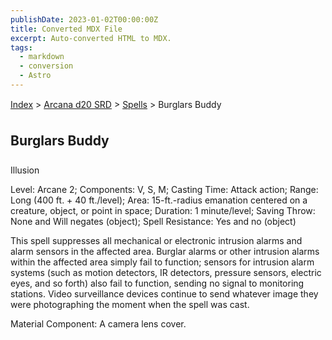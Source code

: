 ```yaml
---
publishDate: 2023-01-02T00:00:00Z
title: Converted MDX File
excerpt: Auto-converted HTML to MDX.
tags:
  - markdown
  - conversion
  - Astro
---
```


[Index](-index) > [Arcana d20 SRD](arcana-d20-srd-index) > [Spells](arcana-d20-srd-spells-index) > Burglars Buddy

## Burglars Buddy

Illusion

Level: Arcane 2; Components: V, S, M; Casting Time: Attack action; Range: Long (400 ft. + 40 ft./level); Area: 15-ft.-radius emanation centered on a creature, object, or point in space; Duration: 1 minute/level; Saving Throw: None and Will negates (object); Spell Resistance: Yes and no (object)

This spell suppresses all mechanical or electronic intrusion alarms and alarm sensors in the affected area. Burglar alarms or other intrusion alarms within the affected area simply fail to function; sensors for intrusion alarm systems (such as motion detectors, IR detectors, pressure sensors, electric eyes, and so forth) also fail to function, sending no signal to monitoring stations. Video surveillance devices continue to send whatever image they were photographing the moment when the spell was cast.

Material Component: A camera lens cover.
